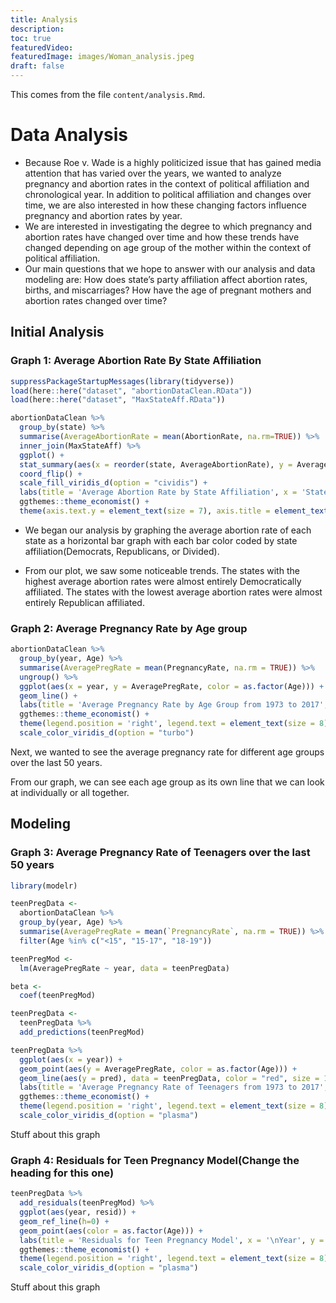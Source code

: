 ```yaml
---
title: Analysis
description:
toc: true
featuredVideo:
featuredImage: images/Woman_analysis.jpeg
draft: false
---
```


This comes from the file `content/analysis.Rmd`.

# Data Analysis 

* Because Roe v. Wade is a highly politicized issue that has gained media attention that has varied over the years, we wanted to analyze pregnancy and abortion rates in the context of political affiliation and chronological year. In addition to political affiliation and changes over time, we are also interested in how these changing factors influence pregnancy and abortion rates by year. 
* We are interested in investigating the degree to which pregnancy and abortion rates have changed over time and how these trends have changed depending on age group of the mother within the context of political affiliation. 
* Our main questions that we hope to answer with our analysis and data modeling are: How does state's party affiliation affect abortion rates, births, and miscarriages? How have the age of pregnant mothers and abortion rates changed over time?

## Initial Analysis

### Graph 1: Average Abortion Rate By State Affiliation

```r
suppressPackageStartupMessages(library(tidyverse))
load(here::here("dataset", "abortionDataClean.RData"))
load(here::here("dataset", "MaxStateAff.RData"))

abortionDataClean %>% 
  group_by(state) %>% 
  summarise(AverageAbortionRate = mean(AbortionRate, na.rm=TRUE)) %>% 
  inner_join(MaxStateAff) %>% 
  ggplot() + 
  stat_summary(aes(x = reorder(state, AverageAbortionRate), y = AverageAbortionRate, fill = as.factor(Affiliation)), geom = "bar") + 
  coord_flip() + 
  scale_fill_viridis_d(option = "cividis") + 
  labs(title = 'Average Abortion Rate by State Affiliation', x = 'State\n', y = '\nAverage Abortion Rate', fill = "Affliation") + 
  ggthemes::theme_economist() +
  theme(axis.text.y = element_text(size = 7), axis.title = element_text(size = 10), legend.position = 'right', legend.text = element_text(size = 8))
```

* We began our analysis by graphing the average abortion rate of each state as a horizontal bar graph with each bar color coded by state affiliation(Democrats, Republicans, or Divided).

* From our plot, we saw some noticeable trends. The states with the highest average abortion rates were almost entirely Democratically affiliated. The states with the lowest average abortion rates were almost entirely Republican affiliated.

### Graph 2: Average Pregnancy Rate by Age group 

```r
abortionDataClean %>% 
  group_by(year, Age) %>% 
  summarise(AveragePregRate = mean(PregnancyRate, na.rm = TRUE)) %>% 
  ungroup() %>% 
  ggplot(aes(x = year, y = AveragePregRate, color = as.factor(Age))) + 
  geom_line() + 
  labs(title = 'Average Pregnancy Rate by Age Group from 1973 to 2017', x = 'Year', y = 'Average Pregnancy Rate', color = "Age Group") + 
  ggthemes::theme_economist() +
  theme(legend.position = 'right', legend.text = element_text(size = 8)) +
  scale_color_viridis_d(option = "turbo")
```

Next, we wanted to see the average pregnancy rate for different age groups over the last 50 years. 

From our graph, we can see each age group as its own line that we can look at individually or all together. 

## Modeling

### Graph 3: Average Pregnancy Rate of Teenagers over the last 50 years

```r
library(modelr)

teenPregData <- 
  abortionDataClean %>% 
  group_by(year, Age) %>% 
  summarise(AveragePregRate = mean(`PregnancyRate`, na.rm = TRUE)) %>% 
  filter(Age %in% c("<15", "15-17", "18-19")) 

teenPregMod <- 
  lm(AveragePregRate ~ year, data = teenPregData)

beta <- 
  coef(teenPregMod)

teenPregData <- 
  teenPregData %>% 
  add_predictions(teenPregMod)

teenPregData %>% 
  ggplot(aes(x = year)) + 
  geom_point(aes(y = AveragePregRate, color = as.factor(Age))) + 
  geom_line(aes(y = pred), data = teenPregData, color = "red", size = 1) + 
  labs(title = 'Average Pregnancy Rate of Teenagers from 1973 to 2017', x = '\nYear', y = 'Average Pregnancy Rate\n', color = "Age Group") + 
  ggthemes::theme_economist() +
  theme(legend.position = 'right', legend.text = element_text(size = 8)) + 
  scale_color_viridis_d(option = "plasma")
```

Stuff about this graph

### Graph 4: Residuals for Teen Pregnancy Model(Change the heading for this one)

```r
teenPregData %>% 
  add_residuals(teenPregMod) %>% 
  ggplot(aes(year, resid)) + 
  geom_ref_line(h=0) + 
  geom_point(aes(color = as.factor(Age))) + 
  labs(title = 'Residuals for Teen Pregnancy Model', x = '\nYear', y = 'Residual\n', color = "Age Group") + 
  ggthemes::theme_economist() +
  theme(legend.position = 'right', legend.text = element_text(size = 8)) + 
  scale_color_viridis_d(option = "plasma")
```

Stuff about this graph